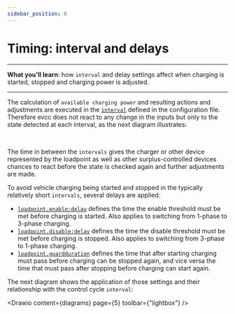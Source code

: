 ```yaml
---
sidebar_position: 6
---
```



# Timing: interval and delays

---
**What you'll learn**: how `interval` and delay settings affect when charging is started, stopped and charging power is adjusted.

---

The calculation of `available charging power` and resulting actions and adjustments are executed in the [`interval`](../reference/configuration/interval/) defined in the configuration file. Therefore evcc does not react to any change in the inputs but only to the state detected at each interval, as the next diagram illustrates:

<Drawio content={diagrams} page={4} /><br/>

The time in between the `intervals` gives the charger or other device represented by the loadpoint as well as other surplus-controlled devices chances to react before the state is checked again and further adjustments are made.

To avoid vehicle charging being started and stopped in the typically relatively short `intervals`, several delays are applied:

- [`loadpoint.enable:delay`](../reference/configuration/loadpoints/#delay) defines the time the enable threshold must be met before charging is started. Also applies to switching from 1-phase to 3-phase charging.
- [`loadpoint.disable:delay`](../reference/configuration/loadpoints/#delay-1) defines the time the disable threshold must be met before charging is stopped. Also applies to switching from 3-phase to 1-phase charging.
- [`loadpoint.guardduration`](../reference/configuration/loadpoints/#guardduration) defines the time that after starting charging must pass before charging can be stopped again, and vice versa the time that must pass after stopping before charging can start again.

The next diagram shows the application of those settings and their relationship with the control cycle `interval`:

<Drawio content={diagrams} page={5} toolbar={"lightbox"} /><br/>